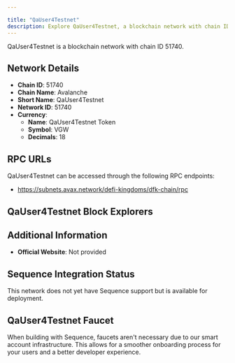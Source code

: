 ```yaml
---

title: "QaUser4Testnet"
description: Explore QaUser4Testnet, a blockchain network with chain ID 51740. Learn about its native currency, QaUser4Testnet Token, and how to interact with the network.
---
```




QaUser4Testnet is a blockchain network with chain ID 51740.

## Network Details

- **Chain ID**: 51740
- **Chain Name**: Avalanche
- **Short Name**: QaUser4Testnet
- **Network ID**: 51740
- **Currency**: 
  - **Name**: QaUser4Testnet Token
  - **Symbol**: VGW
  - **Decimals**: 18

## RPC URLs

QaUser4Testnet can be accessed through the following RPC endpoints:

- https://subnets.avax.network/defi-kingdoms/dfk-chain/rpc

## QaUser4Testnet Block Explorers



## Additional Information

- **Official Website**: Not provided

## Sequence Integration Status

This network does not yet have Sequence support but is available for deployment.

## QaUser4Testnet Faucet

When building with Sequence, faucets aren't necessary due to our smart account infrastructure. This allows for a smoother onboarding process for your users and a better developer experience.
